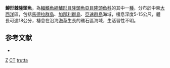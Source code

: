 {{Speciesbox
| taxon = Centrolabrus trutta
| binomial_authority = [[Lowe|Lowe]], 1834
| status = LC
| status_system = IUCN3.1
| synonyms = *''Crenilabrus trutta''<br /><small>Lowe, 1834</small>
*''Crenilabrus trutta unicolor''<br /><small>Lowe, 1838</small>
*''Acantholabrus viridis''<br /><small>Valenciennes, 1839</small>
*''Acantholabrus romeritus''<br /><small>Valenciennes, 1843</small>
}}

'''鱒形棘隆頭魚'''，為[[輻鰭魚綱|輻鰭魚綱]][[鱸形目|鱸形目]][[隆頭魚亞目|隆頭魚亞目]][[隆頭魚科|隆頭魚科]]的其中一[[種|種]]，分布於中東[[大西洋|大西洋]]區，包括[[馬德拉群島|馬德拉群島]]、[[加那利群島|加那利群島]]、[[亞速群島|亞速群島]]海域，棲息深度5-15公尺，體長可達18公分，棲息在沿海[[海草|海草]]生長的礁石區海域，生活習性不明。

==参考文献==
*{{FishBase_species|genus=Centrolabrus|species=trutta|year=2013|month=7}}

{{鱸形目小作品}}

{{Taxonbar}}
[[Category:_1834年描述的鱼类|Z]]
[[Category:IUCN红色名录无危物种|CT]]
[[Category:棘隆頭魚屬|trutta]]